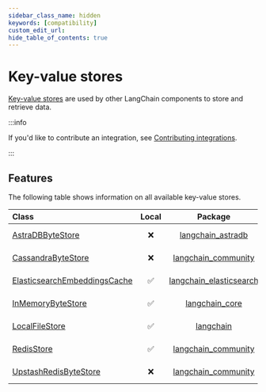 ```yaml
---
sidebar_class_name: hidden
keywords: [compatibility]
custom_edit_url:
hide_table_of_contents: true
---
```


# Key-value stores

[Key-value stores](/docs/concepts/#key-value-stores) are used by other LangChain components to store and retrieve data.

:::info

If you'd like to contribute an integration, see [Contributing integrations](/docs/contributing/integrations/).

:::


## Features

The following table shows information on all available key-value stores.

Class|Local|Package|Downloads
:-|:-:|:-:|:-:
[AstraDBByteStore](https://api.python.langchain.com/en/latest/storage/langchain_astradb.storage.AstraDBByteStore.html)|❌|[langchain_astradb](https://api.python.langchain.com/en/latest/astradb_api_reference.html)|![PyPI - Downloads](https://img.shields.io/pypi/dm/langchain_astradb?style=flat-square&label=%20)
[CassandraByteStore](https://api.python.langchain.com/en/latest/storage/langchain_community.storage.cassandra.CassandraByteStore.html)|❌|[langchain_community](https://api.python.langchain.com/en/latest/community_api_reference.html)|![PyPI - Downloads](https://img.shields.io/pypi/dm/langchain_community?style=flat-square&label=%20)
[ElasticsearchEmbeddingsCache](https://api.python.langchain.com/en/latest/cache/langchain_elasticsearch.cache.ElasticsearchEmbeddingsCache.html)|✅|[langchain_elasticsearch](https://api.python.langchain.com/en/latest/elasticsearch_api_reference.html)|![PyPI - Downloads](https://img.shields.io/pypi/dm/langchain_elasticsearch?style=flat-square&label=%20)
[InMemoryByteStore](https://api.python.langchain.com/en/latest/stores/langchain_core.stores.InMemoryByteStore.html)|✅|[langchain_core](https://api.python.langchain.com/en/latest/core_api_reference.html)|![PyPI - Downloads](https://img.shields.io/pypi/dm/langchain_core?style=flat-square&label=%20)
[LocalFileStore](https://api.python.langchain.com/en/latest/storage/langchain.storage.file_system.LocalFileStore.html)|✅|[langchain](https://api.python.langchain.com/en/latest/langchain_api_reference.html)|![PyPI - Downloads](https://img.shields.io/pypi/dm/langchain?style=flat-square&label=%20)
[RedisStore](https://api.python.langchain.com/en/latest/storage/langchain_community.storage.redis.RedisStore.html)|✅|[langchain_community](https://api.python.langchain.com/en/latest/community_api_reference.html)|![PyPI - Downloads](https://img.shields.io/pypi/dm/langchain_community?style=flat-square&label=%20)
[UpstashRedisByteStore](https://api.python.langchain.com/en/latest/storage/langchain_community.storage.upstash_redis.UpstashRedisByteStore.html)|❌|[langchain_community](https://api.python.langchain.com/en/latest/community_api_reference.html)|![PyPI - Downloads](https://img.shields.io/pypi/dm/langchain_community?style=flat-square&label=%20)

